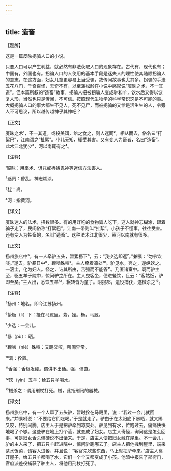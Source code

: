 ```yaml
---
---
---
```

title: 造畜
---




【题解】


这是一篇反映拐骗人口的小说。

只要人口可以产生利益，就必然有非法获取人口的现象存在。古代有，现代也有；中国有，外国也有。拐骗人口的人使用的基本手段是迷失人的理性使其随顺拐骗人的意志，在这方面，妇女儿童更容易上当受骗，故传闻故事也尤其多。拐骗的手法五花八门，千奇百怪，无奇不有，以至蒲松龄在小说中感叹说“魇昧之术，不一其道”。但本篇所叙的“造畜”故事，拐骗人把被拐骗人变成驴和羊，饮水后又得以恢复人形，当然也只是传闻，不可信。按照现代生物学的科学常识这是不可能的事。大概拐骗人口的事大都生不见人，死不见尸，而被拐骗的又恰是活生生的人，令旁人不可思议，所以越传越神乎其神吧？


【正文】

魇昧之术¹，不一其道。或投美饵，绐之食之，则人迷罔²，相从而去，俗名曰“打絮巴”，江南谓之“扯絮”。小儿无知，辄受其害。又有变人为畜者，名曰“造畜”。此术江北犹少³，河以南辄有之⁴。

【注释】


¹魇昧：用巫术、诅咒或祈祷鬼神等迷信方法害人。

²迷罔：昏乱，神志糊涂。

³犹：尚。

⁴河：指黄河。





【译文】


魇昧迷人的法术，招数很多。有的用好吃的食物骗人吃下，这人就神志糊涂，跟着骗子走了，民间俗称“打絮巴”，江南一带则叫“扯絮”。小孩子不懂事，往往受害。还有变人为牲畜的，名叫“造畜”。这种法术江北很少，黄河以南就有很多。


【正文】

扬州旅店中⁵，有一人牵驴五头，暂絷枥下⁶，云：“我少选即返⁷。”兼嘱：“勿令饮啖。”遂去。驴暴日中⁸，蹄啮殊喧⁹。主人牵着凉处¹⁰。驴见水，奔之，遂纵饮之。一滚尘，化为妇人。怪之，诘其所由，舌强而不能答¹¹。乃匿诸室中。既而驴主至，驱五羊于院中，惊问驴之所在。主人曳客坐，便进餐饮，且云：“客姑饭，驴即至矣。”主人出，悉饮五羊¹²，辗转皆为童子。阴报郡，遣役捕获，遂械杀之¹³。

【注释】


⁵扬州：地名。即今江苏扬州。

⁶絷枥（lì）下：拴在马厩里。絷，拴。枥，马厩。

⁷少选：一会儿。

⁸暴（pù）：晒。

⁹蹄啮（niè）殊喧：又踢又咬，叫闹异常。

¹⁰着：拴置。

¹¹舌强：舌根发硬。谓讲不出话。强，僵直。

¹²饮（yìn）五羊：给五只羊喝水。

¹³械杀之：谓用刑杖打死。械，此指刑讯的器械。





【译文】


扬州旅店中，有一个人牵了五头驴，暂时拴在马厩里，说：“我过一会儿就回来。”并嘱咐说：“不要给它们吃喝。”于是就走了。驴由于在太阳底下暴晒，就又踢又咬，特别闹腾。店主人于是把驴牵到凉爽处。驴见到有水，忙跑过去，痛痛快快地喝了个够。这些驴在地上打个滚，就变成了妇女。店主人奇怪，询问这是怎么回事，可是妇女舌头僵硬说不出话来。于是，店主人便把妇女藏在屋里。不一会儿，驴的主人来了，把五只羊赶进院中，惊问驴跑哪去了。店主人把他拽到屋里，端来茶水饭菜，请客人进餐，并且说：“客官先吃些东西，马上就把驴牵来。”店主人离开屋子，给五只羊都喝了水，它们一个个又都变成了小孩。他暗中报告了郡衙门，官府派差役捕获了驴主人，将他用刑杖打死了。